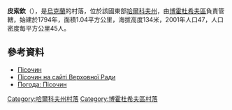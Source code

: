 {{coord|50|11|10|N|35|39|11|E|scale:30000_region:UA|display=title}}

'''皮索欽'''（{{lang-uk|Пісочин}}），是[[烏克蘭|烏克蘭]]的村落，位於該國東部[[哈爾科夫州|哈爾科夫州]]，由[[博霍杜希夫區|博霍杜希夫區]]負責管轄，始建於1794年，面積1.04平方公里，海拔高度134米，2001年人口47，人口密度每平方公里45人。

==參考資料==
* [http://gska2.rada.gov.ua/pls/z7502/A005?rdat1=09.01.2009&rf7571=32399 Пісочин]{{Dead link|date=2018年6月 |bot=InternetArchiveBot |fix-attempted=no }}
* [http://gska2.rada.gov.ua/pls/z7502/A005?rdat1=20.10.2003&rf7571=32399 Пісочин на сайті Верховної Ради]{{Dead link|date=2018年6月 |bot=InternetArchiveBot |fix-attempted=no }}
* [http://weather.in.ua/ua/har'kovskaja/20726 Погода: Пісочин] {{Wayback|url=http://weather.in.ua/ua/har%27kovskaja/20726 |date=20160323030122 }}

{{DEFAULTSORT:Пісочин}}
[[Category:哈爾科夫州村落|Category:哈爾科夫州村落]]
[[Category:博霍杜希夫區村落|Category:博霍杜希夫區村落]]


{{Kharkiv-geo-stub}}